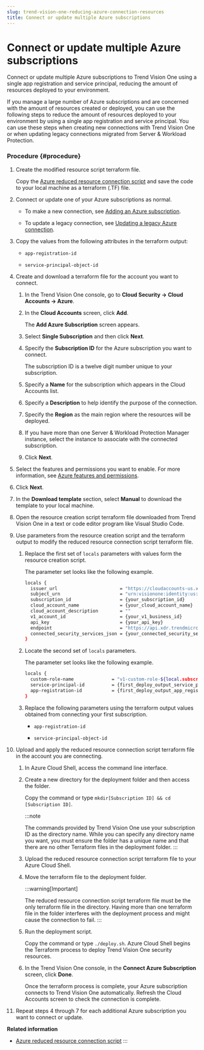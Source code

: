 ```yaml
---
slug: trend-vision-one-reducing-azure-connection-resources
title: Connect or update multiple Azure subscriptions
---
```

# Connect or update multiple Azure subscriptions

Connect or update multiple Azure subscriptions to Trend Vision One using a single app registration and service principal, reducing the amount of resources deployed to your environment.

If you manage a large number of Azure subscriptions and are concerned with the amount of resources created or deployed, you can use the following steps to reduce the amount of resources deployed to your environment by using a single app registration and service principal. You can use these steps when creating new connections with Trend Vision One or when updating legacy connections migrated from Server & Workload Protection.

### Procedure {#procedure}

1.  Create the modified resource script terraform file.

    Copy the [Azure reduced resource connection script](azure-reduced-resource-script.mdx) and save the code to your local machine as a terraform (.TF) file.

2.  Connect or update one of your Azure subscriptions as normal.

    - To make a new connection, see [Adding an Azure subscription](adding-azure-subscription.mdx).

    - To update a legacy connection, see [Updating a legacy Azure connection](updating-legacy-azure-connection.mdx).

3.  Copy the values from the following attributes in the terraform output:

    - `app-registration-id`

    - `service-principal-object-id`

4.  Create and download a terraform file for the account you want to connect.

    1.  In the Trend Vision One console, go to **Cloud Security → Cloud Accounts → Azure**.

    2.  In the **Cloud Accounts** screen, click **Add**.

        The **Add Azure Subscription** screen appears.

    3.  Select **Single Subscription** and then click **Next**.

    4.  Specify the **Subscription ID** for the Azure subscription you want to connect.

        The subscription ID is a twelve digit number unique to your subscription.

    5.  Specify a **Name** for the subscription which appears in the Cloud Accounts list.

    6.  Specify a **Description** to help identify the purpose of the connection.

    7.  Specify the **Region** as the main region where the resources will be deployed.

    8.  If you have more than one Server & Workload Protection Manager instance, select the instance to associate with the connected subscription.

    9.  Click **Next**.

5.  Select the features and permissions you want to enable. For more information, see [Azure features and permissions](azure-features-permissions.mdx).

6.  Click **Next**.

7.  In the **Download template** section, select **Manual** to download the template to your local machine.

8.  Open the resource creation script terraform file downloaded from Trend Vision One in a text or code editor program like Visual Studio Code.

9.  Use parameters from the resource creation script and the terraform output to modify the reduced resource connection script terraform file.

    1.  Replace the first set of `locals` parameters with values form the resource creation script.

        The parameter set looks like the following example.

        ```bash
        locals {
          issuer_url                       = "https://cloudaccounts-us.xdr.trendmicro.com"
          subject_urn                      = "urn:visionone:identity:us:{your_v1_business_id}:account/{your_v1_business_id}"
          subscription_id                  = {your_subscription_id}
          cloud_account_name               = {your_cloud_account_name}
          cloud_account_description        = ""
          v1_account_id                    = {your_v1_business_id}
          api_key                          = {your_api_key}
          endpoint                         = "https://api.xdr.trendmicro.com/public/v2/direct/cam/public/cam/api/v1"
          connected_security_services_json = {your_connected_security_services_json}
        }
        ```

    2.  Locate the second set of `locals` parameters.

        The parameter set looks like the following example.

        ```bash
        locals {
          custom-role-name              = "v1-custom-role-${local.subscription_id}"
          service-principal-id          = {first_deploy_output_service_principal_id}
          app-registration-id           = {first_deploy_output_app_registration_id}
        }
        ```

    3.  Replace the following parameters using the terraform output values obtained from connecting your first subscription.

        - `app-registration-id`

        - `service-principal-object-id`

10. Upload and apply the reduced resource connection script terraform file in the account you are connecting.

    1.  In Azure Cloud Shell, access the command line interface.

    2.  Create a new directory for the deployment folder and then access the folder.

        Copy the command or type `mkdir[Subscription ID] && cd [Subscription ID]`.

        :::note

        The commands provided by Trend Vision One use your subscription ID as the directory name. While you can specify any directory name you want, you must ensure the folder has a unique name and that there are no other Terraform files in the deployment folder.
        :::

    3.  Upload the reduced resource connection script terraform file to your Azure Cloud Shell.

    4.  Move the terraform file to the deployment folder.

        :::warning[Important]

        The reduced resource connection script terraform file must be the only terraform file in the directory. Having more than one terraform file in the folder interferes with the deployment process and might cause the connection to fail.
        :::

    5.  Run the deployment script.

        Copy the command or type `./deploy.sh`. Azure Cloud Shell begins the Terraform process to deploy Trend Vision One security resources.

    6.  In the Trend Vision One console, in the **Connect Azure Subscription** screen, click **Done**.

        Once the terraform process is complete, your Azure subscription connects to Trend Vision One automatically. Refresh the Cloud Accounts screen to check the connection is complete.

11. Repeat steps 4 through 7 for each additional Azure subscription you want to connect or update.

**Related information**

- [Azure reduced resource connection script](azure-reduced-resource-script.mdx)
:::
